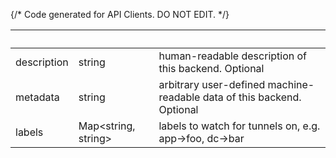 {/* Code generated for API Clients. DO NOT EDIT. */}

| &nbsp;      | &nbsp;                    | &nbsp;                                                                 |
| ----------- | ------------------------- | ---------------------------------------------------------------------- |
| description | string                    | human-readable description of this backend. Optional                   |
| metadata    | string                    | arbitrary user-defined machine-readable data of this backend. Optional |
| labels      | Map&lt;string, string&gt; | labels to watch for tunnels on, e.g. app->foo, dc->bar                 |
